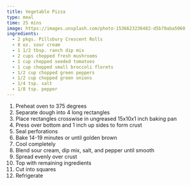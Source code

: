 ```yaml
---
title: Vegetable Pizza
type: meal
time: 25 mins
image: https://images.unsplash.com/photo-1536623236482-d5b70aba5060
ingredients:
  - 2 pkgs. Pillsbury Crescent Rolls
  - 8 oz. sour cream
  - 1 1/2 tbsp. ranch dip mix
  - 2 cups chopped fresh mushrooms
  - 1 cup chopped seeded tomatoes
  - 1 cup chopped small broccoli florets
  - 1/2 cup chopped green peppers
  - 1/2 cup chopped green onions
  - 1/4 tsp. salt
  - 1/8 tsp. pepper
---
```


1. Preheat oven to 375 degrees
1. Separate dough into 4 long rectangles
1. Place rectangles crosswise in ungreased 15x10x1 inch baking pan
1. Press over bottom and 1 inch up sides to form crust
1. Seal perforations
1. Bake 14-19 minutes or until golden brown
1. Cool completely
1. Blend sour cream, dip mix, salt, and pepper until smooth
1. Spread evenly over crust
1. Top with remaining ingredients
1. Cut into squares
1. Refrigerate
